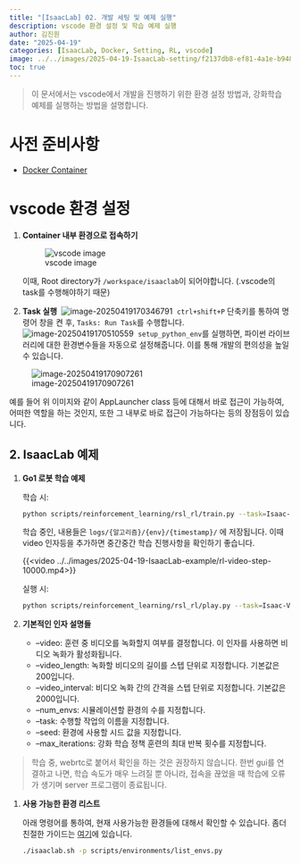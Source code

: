 ```yaml
---
title: "[IsaacLab] 02. 개발 세팅 및 예제 실행"
description: vscode 환경 설정 및 학습 예제 실행
author: 김진원
date: "2025-04-19"
categories: [IsaacLab, Docker, Setting, RL, vscode]
image: ../../images/2025-04-19-IsaacLab-setting/f2137db8-ef81-4a1e-b948-019c4b6040d8.jpeg
toc: true
---
```


> 이 문서에서는 vscode에서 개발을 진행하기 위한 환경 설정 방법과, 강화학습 예제를 실행하는 방법을 설명합니다.

# 사전 준비사항

- [Docker Container](https://beyondstepsrl.github.io/website/post/study/2025-04-19-IsaacLab-setting.html)

# vscode 환경 설정

1. **Container 내부 환경으로 접속하기**

   ![vscode image](../../images/2025-04-19-IsaacLab-example/Screenshot from 2025-04-19 17-01-41.png)

   이때, Root directory가 `/workspace/isaaclab`이 되어야합니다. (.vscode의 task를 수행해야하기 때문)

2. **Task 실행**
​  ![image-20250419170346791](../../images/2025-04-19-IsaacLab-example/image-20250419170346791.png)
​	`ctrl+shift+P`  단축키를 통하여 명령어 창을 켠 후, `Tasks: Run Task`를 수행합니다.
​	![image-20250419170510559](../../images/2025-04-19-IsaacLab-example/image-20250419170510559.png)
​	`setup_python_env`를 실행하면, 파이썬 라이브러리에 대한 환경변수들을 자동으로 설정해줍니다. 이를 통해 개발의 편의성을 높일 수 있습니다.



![image-20250419170907261](../../images/2025-04-19-IsaacLab-example/image-20250419170907261.png)

예를 들어 위 이미지와 같이 AppLauncher class 등에 대해서 바로 접근이 가능하여, 어떠한 역할을 하는 것인지, 또한 그 내부로 바로 접근이 가능하다는 등의 장점등이 있습니다.




## 2. IsaacLab 예제

1. **Go1 로봇 학습 예제**

   학습 시:

   ```bash
   python scripts/reinforcement_learning/rsl_rl/train.py --task=Isaac-Velocity-Rough-Unitree-Go1-v0 --video
   ```

   

   학습 중인, 내용들은 `logs/{알고리즘}/{env}/{timestamp}/` 에 저장됩니다. 이때 video 인자등을 추가하면 중간중간 학습 진행사항을 확인하기 좋습니다.
   
   {{<video ../../images/2025-04-19-IsaacLab-example/rl-video-step-10000.mp4>}}

   
   실행 시:
   
   ```bash
   python scripts/reinforcement_learning/rsl_rl/play.py --task=Isaac-Velocity-Rough-Unitree-Go1-Play-v0 --num_envs 20
   ```

2. **기본적인 인자 설명들**

   - --video: 훈련 중 비디오를 녹화할지 여부를 결정합니다. 이 인자를 사용하면 비디오 녹화가 활성화됩니다.
   - --video_length: 녹화할 비디오의 길이를 스텝 단위로 지정합니다. 기본값은 200입니다.
   - --video_interval: 비디오 녹화 간의 간격을 스텝 단위로 지정합니다. 기본값은 2000입니다.
   - --num_envs: 시뮬레이션할 환경의 수를 지정합니다.
   - --task: 수행할 작업의 이름을 지정합니다.
   - --seed: 환경에 사용할 시드 값을 지정합니다.
   - --max_iterations: 강화 학습 정책 훈련의 최대 반복 횟수를 지정합니다.

> 학습 중, webrtc로 붙어서 확인을 하는 것은 권장하지 않습니다. 한번 gui를 연결하고 나면, 학습 속도가 매우 느려질 뿐 아니라, 접속을 끊었을 때 학습에 오류가 생기며 server 프로그램이 종료됩니다.

1. **사용 가능한 환경 리스트**

   아래 명령어를 통하여, 현재 사용가능한 환경들에 대해서 확인할 수 있습니다.
   좀더 친절한 가이드는 [여기](https://isaac-sim.github.io/IsaacLab/main/source/overview/environments.html)에 있습니다.

   ```bash
   ./isaaclab.sh -p scripts/environments/list_envs.py
   ```

   
